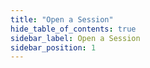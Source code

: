 ```yaml
---
title: "Open a Session"
hide_table_of_contents: true
sidebar_label: Open a Session
sidebar_position: 1
---
```





<LanguageSwitcher supportedLanguages={supportedLanguages} />

<LanguageContent language="csharp">
   <OpeningASessionCsharp />
</LanguageContent>

<LanguageContent language="java">
   <OpeningASessionJava />
</LanguageContent>

<LanguageContent language="nodejs">
   <OpeningASessionNodejs />
</LanguageContent>


<!---
### Client API
- [What is a Session and How Does it Work](../../client-api/session/what-is-a-session-and-how-does-it-work)
- [Storing Entities](../../client-api/session/storing-entities)
- [Loading Entities](../../client-api/session/loading-entities)
- [Saving Changes](../../client-api/session/saving-changes)
- [What is a Document Store](../../client-api/what-is-a-document-store)

### Querying
- [Query Overview](../../client-api/session/querying/how-to-query)
- [Basics](../../indexes/querying/query-index)

### Session
- [What is a Session and How Does it Work](../../client-api/session/what-is-a-session-and-how-does-it-work)
- [Storing Entities](../../client-api/session/storing-entities)
- [Loading Entities](../../client-api/session/loading-entities)
- [Saving Changes](../../client-api/session/saving-changes)

### Document Store
- [What is a Document Store](../../client-api/what-is-a-document-store)


-->